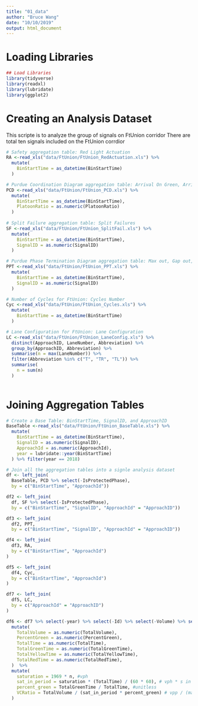 ```yaml
---
title: "01_data"
author: "Bruce Wang"
date: "10/10/2019"
output: html_document
---
```


# Loading Libraries
```r
## Load Libraries
library(tidyverse)
library(readxl)
library(lubridate)
library(ggplot2)
```

# Creating an Analysis Dataset
This scripte is to analyze the group of signals on FtUnion corridor 
There are total ten signals included on the FtUnion corrdior
```r
# Safety aggregation table: Red Light Actuation
RA <-read_xls("data/FtUnion/FtUnion_RedActuation.xls") %>%
  mutate(
    BinStartTime = as_datetime(BinStartTime)
  )

# Purdue Coordination Diagram aggregation table: Arrival On Green, Arrival On Red, and Platoon Ratio
PCD <-read_xls("data/FtUnion/FtUnion_PCD.xls") %>% 
  mutate(
    BinStartTime = as_datetime(BinStartTime),
    PlatoonRatio = as.numeric(PlatoonRatio)
  )
    
# Split Failure aggregation table: Split Failures
SF <-read_xls("data/FtUnion/FtUnion_SplitFail.xls") %>% 
  mutate(
    BinStartTime = as_datetime(BinStartTime),
    SignalID = as.numeric(SignalID)
  )  

# Purdue Phase Termination Diagram aggregation table: Max out, Gap out, and Force Off
PPT <-read_xls("data/FtUnion/FtUnion_PPT.xls") %>% 
  mutate(
    BinStartTime = as_datetime(BinStartTime),
    SignalID = as.numeric(SignalID)
  )

# Number of Cycles for FtUnion: Cycles Number 
Cyc <-read_xls("data/FtUnion/FtUnion_Cycles.xls") %>%
  mutate(
    BinStartTime = as_datetime(BinStartTime)
  )

# Lane Configuration for FtUnion: Lane Configuration
LC <-read_xls("data/FtUnion/FtUnion_LaneConfig.xls") %>%
  distinct(ApproachID, LaneNumber, Abbreviation) %>%
  group_by(ApproachID, Abbreviation) %>%
  summarise(n = max(LaneNumber)) %>%
  filter(Abbreviation %in% c("T", "TR", "TL")) %>%
  summarise(
    n = sum(n)
  )
  
```

# Joining Aggregation Tables
```r
# Create a Base Table: BinStartTime, SignalID, and ApproachID
BaseTable <-read_xls("data/FtUnion/FtUnion_BaseTable.xls") %>%
  mutate(
    BinStartTime = as_datetime(BinStartTime),
    SignalID = as.numeric(SignalID),
    ApproachId = as.numeric(ApproachId),
    year = lubridate::year(BinStartTime)
  ) %>% filter(year == 2018)

# Join all the aggregation tables into a signle analysis dataset
df <- left_join(
  BaseTable, PCD %>% select(-IsProtectedPhase),
  by = c("BinStartTime", "ApproachId"))

df2 <- left_join(
  df, SF %>% select(-IsProtectedPhase),
  by = c("BinStartTime", "SignalID", "ApproachId" = "ApproachID"))

df3 <- left_join(
  df2, PPT, 
  by = c("BinStartTime", "SignalID", "ApproachId" = "ApproachID"))

df4 <- left_join(
  df3, RA,
  by = c("BinStartTime", "ApproachId")
)

df5 <- left_join(
  df4, Cyc,
  by = c("BinStartTime", "ApproachId")
)

df7 <- left_join(
  df5, LC,
  by = c("ApproachId" = "ApproachID")
)

df6 <- df7 %>% select(-year) %>% select(-Id) %>% select(-Volume) %>% select(-IsProtectedPhase) %>%
  mutate(
    TotalVolume = as.numeric(TotalVolume),
    PercentGreen = as.numeric(PercentGreen),
    TotalTime = as.numeric(TotalTime),
    TotalGreenTime = as.numeric(TotalGreenTime),
    TotalYellowTime = as.numeric(TotalYellowTime),
    TotalRedTime = as.numeric(TotalRedTime),
  )  %>% 
  mutate(
    saturation = 1969 * n, #vph
    sat_in_period = saturation * (TotalTime) / (60 * 60), # vph * s in period / s in hour = vp period
    percent_green = TotalGreenTime / TotalTime, #unitless
    VCRatio = TotalVolume / (sat_in_period * percent_green) # vpp / (max vpp * percent green)
  )

```